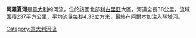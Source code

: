 '''阿羅夏河'''是[[意大利|意大利]]的河流，位於該國北部[[利古里亞|利古里亞]]大區，河道全長38公里，流域面積237平方公里，平均流量每秒4.33立方米，最終在[[阿爾本加|阿爾本加]]注入[[琴塔河|琴塔河]]。

{{coord|44|03|N|8|11|E|display=title|region:IT_type:river_source:GNS-enwiki}}

{{Italy-geo-stub}}
[[Category:意大利河流|Category:意大利河流]]